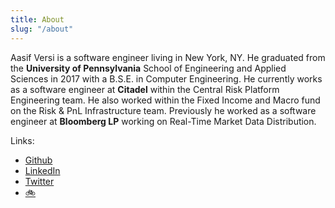 ```yaml
---
title: About
slug: "/about"
---
```


Aasif Versi is a software engineer living in New York, NY. He graduated from the **University of Pennsylvania** School of Engineering and Applied Sciences in 2017 with a B.S.E. in Computer Engineering. He currently works as a software engineer at **Citadel** within the Central Risk Platform Engineering team. He also worked within the Fixed Income and Macro fund on the Risk & PnL Infrastructure team. Previously he worked as a software engineer at **Bloomberg LP** working on Real-Time Market Data Distribution.

Links:
* [Github](https://github.com/versi786)
* [LinkedIn](https://www.linkedin.com/in/aasif-versi-a3aa07a2/)
* [Twitter](https://twitter.com/contro_VERSI)
* [🚲](https://www.strava.com/athletes/14834922)
